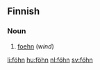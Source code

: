 ==Finnish==

===Noun===
{{fi-noun}}

# [[foehn]] (''wind'')

[[li:föhn]]
[[hu:föhn]]
[[nl:föhn]]
[[sv:föhn]]
